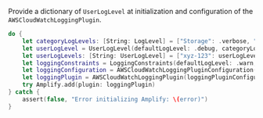 Provide a dictionary of `UserLogLevel` at initialization and configuration of the `AWSCloudWatchLoggingPlugin`.


```swift
do {
    let categoryLogLevels: [String: LogLevel] = ["Storage": .verbose, "API": .verbose]
    let userLogLevel = UserLogLevel(defaultLogLevel: .debug, categoryLogLevel: categoryLogLevels)
    let userLogLevels: [String: UserLogLevel] = ["xyz-123": userLogLevel]
    let loggingConstraints = LoggingConstraints(defaultLogLevel: .warn, userLogLevel: userLogLevels)
    let loggingConfiguration = AWSCloudWatchLoggingPluginConfiguration(logGroupName: "<log-group-name>", region: "<region>", loggingConstraints: loggingConstraints)
    let loggingPlugin = AWSCloudWatchLoggingPlugin(loggingPluginConfiguration: loggingConfiguration)
    try Amplify.add(plugin: loggingPlugin)
} catch {
    assert(false, "Error initializing Amplify: \(error)")
}
```